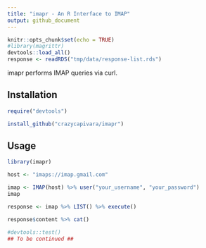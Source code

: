 ```yaml
---
title: "imapr - An R Interface to IMAP"
output: github_document
---
```


```r
knitr::opts_chunk$set(echo = TRUE)
#library(magrittr)
devtools::load_all()
response <- readRDS("tmp/data/response-list.rds")
```

imapr performs IMAP queries via curl.

## Installation

```r
require("devtools")

install_github("crazycapivara/imapr")
```

## Usage

```r
library(imapr)

host <- "imaps://imap.gmail.com"

imap <- IMAP(host) %>% user("your_username", "your_password")
imap
```

```r
response <- imap %>% LIST() %>% execute()
```

```r
response$content %>% cat()

#devtools::test()
## To be continued ##
```
